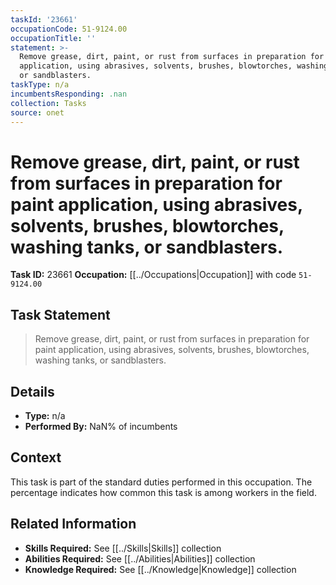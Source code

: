 ```yaml
---
taskId: '23661'
occupationCode: 51-9124.00
occupationTitle: ''
statement: >-
  Remove grease, dirt, paint, or rust from surfaces in preparation for paint
  application, using abrasives, solvents, brushes, blowtorches, washing tanks,
  or sandblasters.
taskType: n/a
incumbentsResponding: .nan
collection: Tasks
source: onet
---
```

# Remove grease, dirt, paint, or rust from surfaces in preparation for paint application, using abrasives, solvents, brushes, blowtorches, washing tanks, or sandblasters.

**Task ID:** 23661
**Occupation:** [[../Occupations|Occupation]] with code `51-9124.00`

## Task Statement

> Remove grease, dirt, paint, or rust from surfaces in preparation for paint application, using abrasives, solvents, brushes, blowtorches, washing tanks, or sandblasters.

## Details

- **Type:** n/a
- **Performed By:** NaN% of incumbents

## Context

This task is part of the standard duties performed in this occupation. The percentage indicates how common this task is among workers in the field.

## Related Information

- **Skills Required:** See [[../Skills|Skills]] collection
- **Abilities Required:** See [[../Abilities|Abilities]] collection
- **Knowledge Required:** See [[../Knowledge|Knowledge]] collection
